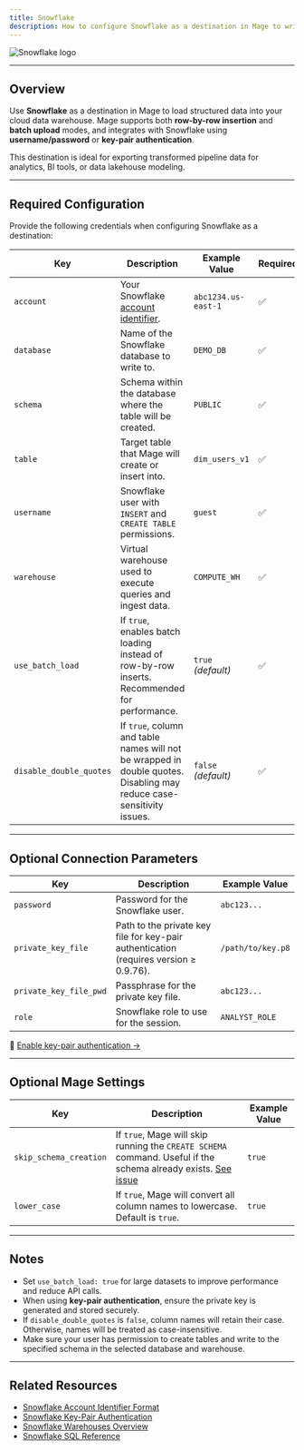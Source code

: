 ```yaml
---
title: Snowflake
description: How to configure Snowflake as a destination in Mage to write pipeline data to Snowflake using batch loads, optional key-pair auth, and custom warehouse settings.
---
```


![Snowflake logo](https://user-images.githubusercontent.com/78053898/198754338-a8aeb12e-6e23-45e5-b130-7a1979a2b31d.png)

---

## Overview

Use **Snowflake** as a destination in Mage to load structured data into your cloud data warehouse. Mage supports both **row-by-row insertion** and **batch upload** modes, and integrates with Snowflake using **username/password** or **key-pair authentication**.

This destination is ideal for exporting transformed pipeline data for analytics, BI tools, or data lakehouse modeling.

---

## Required Configuration

Provide the following credentials when configuring Snowflake as a destination:

| Key                   | Description                                                                                                             | Example Value             | Required |
|------------------------|-------------------------------------------------------------------------------------------------------------------------|----------------------------|----------|
| `account`              | Your Snowflake [account identifier](https://docs.snowflake.com/en/user-guide/admin-account-identifier.html).           | `abc1234.us-east-1`        | ✅        |
| `database`            | Name of the Snowflake database to write to.                                                                             | `DEMO_DB`                  | ✅        |
| `schema`              | Schema within the database where the table will be created.                                                             | `PUBLIC`                   | ✅        |
| `table`               | Target table that Mage will create or insert into.                                                                      | `dim_users_v1`             | ✅        |
| `username`            | Snowflake user with `INSERT` and `CREATE TABLE` permissions.                                                            | `guest`                    | ✅        |
| `warehouse`           | Virtual warehouse used to execute queries and ingest data.                                                              | `COMPUTE_WH`               | ✅        |
| `use_batch_load`      | If `true`, enables batch loading instead of row-by-row inserts. Recommended for performance.                            | `true` *(default)*         | ✅        |
| `disable_double_quotes`| If `true`, column and table names will not be wrapped in double quotes. Disabling may reduce case-sensitivity issues.   | `false` *(default)*        | ✅        |

---

## Optional Connection Parameters

| Key                   | Description                                                                                                 | Example Value                        |
|------------------------|-------------------------------------------------------------------------------------------------------------|--------------------------------------|
| `password`             | Password for the Snowflake user.                                                                            | `abc123...`                          |
| `private_key_file`     | Path to the private key file for key-pair authentication (requires version ≥ 0.9.76).                       | `/path/to/key.p8`                    |
| `private_key_file_pwd` | Passphrase for the private key file.                                                                        | `abc123...`                          |
| `role`                 | Snowflake role to use for the session.                                                                      | `ANALYST_ROLE`                       |

🔐 [Enable key-pair authentication →](https://docs.snowflake.com/en/user-guide/key-pair-auth)

---

## Optional Mage Settings

| Key                   | Description                                                                                                                             | Example Value |
|------------------------|-----------------------------------------------------------------------------------------------------------------------------------------|---------------|
| `skip_schema_creation`| If `true`, Mage will skip running the `CREATE SCHEMA` command. Useful if the schema already exists. [See issue](https://github.com/mage-ai/mage-ai/issues/3416) | `true`        |
| `lower_case`           | If `true`, Mage will convert all column names to lowercase. Default is `true`.                                                        | `true`        |

---

## Notes

- Set `use_batch_load: true` for large datasets to improve performance and reduce API calls.
- When using **key-pair authentication**, ensure the private key is generated and stored securely.
- If `disable_double_quotes` is `false`, column names will retain their case. Otherwise, names will be treated as case-insensitive.
- Make sure your user has permission to create tables and write to the specified schema in the selected database and warehouse.

---

## Related Resources

- [Snowflake Account Identifier Format](https://docs.snowflake.com/en/user-guide/admin-account-identifier.html)
- [Snowflake Key-Pair Authentication](https://docs.snowflake.com/en/user-guide/key-pair-auth)
- [Snowflake Warehouses Overview](https://docs.snowflake.com/en/user-guide/warehouses.html)
- [Snowflake SQL Reference](https://docs.snowflake.com/en/sql-reference/)
